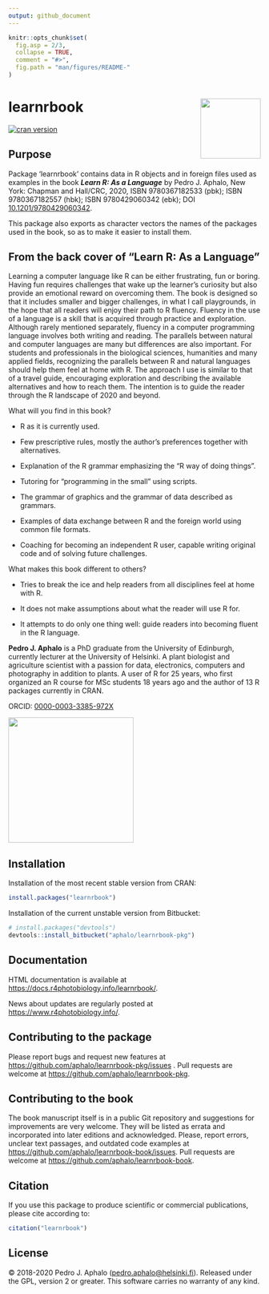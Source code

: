```yaml
---
output: github_document
---
```


<!-- README.md is generated from README.Rmd. Please edit that file -->

```r
knitr::opts_chunk$set(
  fig.asp = 2/3,
  collapse = TRUE,
  comment = "#>",
  fig.path = "man/figures/README-"
)
```

# learnrbook <img src="man/figures/cover-small.png" align="right" width="120"/>

[![cran version](https://www.r-pkg.org/badges/version/learnrbook)](https://cran.r-project.org/package=learnrbook)

## Purpose

Package 'learnrbook' contains data in R objects and in foreign files used as examples in the book ***Learn R: As a Language*** by Pedro J. Aphalo, New York: Chapman and Hall/CRC, 2020, ISBN 9780367182533 (pbk); ISBN 9780367182557 (hbk); ISBN 9780429060342 (ebk); DOI [10.1201/9780429060342](https://doi.org/10.1201/9780429060342).

This package also exports as character vectors the names of the packages used in the book, so as to make it easier to install them.

## From the back cover of "Learn R: As a Language"

Learning a computer language like R can be either frustrating, fun or boring. Having fun requires challenges that wake up the learner's curiosity but also provide an emotional reward on overcoming them. The book is designed so that it includes smaller and bigger challenges, in what I call playgrounds, in the hope that all readers will enjoy their path to R fluency. Fluency in the use of a language is a skill that is acquired through practice and exploration. Although rarely mentioned separately, fluency in a computer programming language involves both writing and reading. The parallels between natural and computer languages are many but differences are also important. For students and professionals in the biological sciences, humanities and many applied fields, recognizing the parallels between R and natural languages should help them feel at home with R. The approach I use is similar to that of a travel guide, encouraging exploration and describing the available alternatives and how to reach them. The intention is to guide the reader through the R landscape of 2020 and beyond.

What will you find in this book?

-   R as it is currently used.

-   Few prescriptive rules, mostly the author's preferences together with alternatives.

-   Explanation of the R grammar emphasizing the "R way of doing things".

-   Tutoring for "programming in the small" using scripts.

-   The grammar of graphics and the grammar of data described as grammars.

-   Examples of data exchange between R and the foreign world using common file formats.

-   Coaching for becoming an independent R user, capable writing original code and of solving future challenges.

What makes this book different to others?

-   Tries to break the ice and help readers from all disciplines feel at home with R.

-   It does not make assumptions about what the reader will use R for.

-   It attempts to do only one thing well: guide readers into becoming fluent in the R language.

**Pedro J. Aphalo** is a PhD graduate from the University of Edinburgh, currently lecturer at the University of Helsinki. A plant biologist and agriculture scientist with a passion for data, electronics, computers and photography in addition to plants. A user of R for 25 years, who first organized an R course for MSc students 18 years ago and the author of 13 R packages currently in CRAN.

ORCID: [0000-0003-3385-972X](https://orcid.org/0000-0003-3385-972X "public ORCID profile")

<img src="man/figures/cover-small.png" width="250"/>

## Installation

Installation of the most recent stable version from CRAN:

```r
install.packages("learnrbook")
```

Installation of the current unstable version from Bitbucket:

```r
# install.packages("devtools")
devtools::install_bitbucket("aphalo/learnrbook-pkg")
```

## Documentation

HTML documentation is available at <https://docs.r4photobiology.info/learnrbook/>.

News about updates are regularly posted at <https://www.r4photobiology.info/>.

## Contributing to the package

Please report bugs and request new features at <https://github.com/aphalo/learnrbook-pkg/issues> . Pull requests are welcome at <https://github.com/aphalo/learnrbook-pkg>.

## Contributing to the book

The book manuscript itself is in a public Git repository and suggestions for improvements are very welcome. They will be listed as errata and incorporated into later editions and acknowledged. Please, report errors, unclear text passages, and outdated code examples at <https://github.com/aphalo/learnrbook-book/issues>. Pull requests are welcome at <https://github.com/aphalo/learnrbook-book>.

## Citation

If you use this package to produce scientific or commercial publications, please cite according to:

```r
citation("learnrbook")
```

## License

© 2018-2020 Pedro J. Aphalo ([pedro.aphalo\@helsinki.fi](mailto:pedro.aphalo@helsinki.fi)). Released under the GPL, version 2 or greater. This software carries no warranty of any kind.
